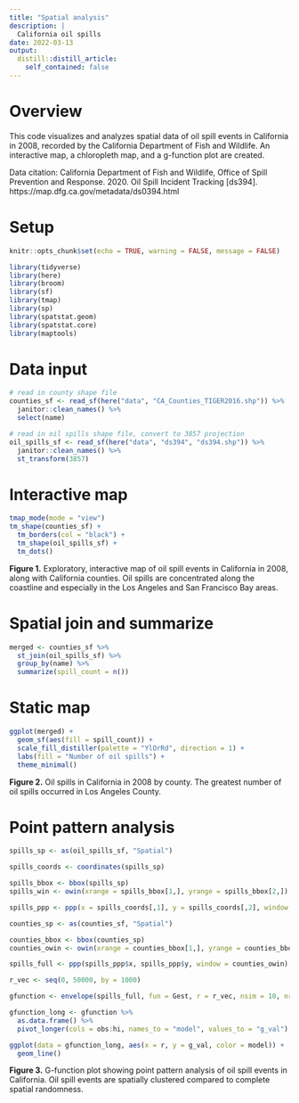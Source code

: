 ```yaml
---
title: "Spatial analysis"
description: |
  California oil spills
date: 2022-03-13
output:
  distill::distill_article:
    self_contained: false
---
```


# Overview

This code visualizes and analyzes spatial data of oil spill events in California in 2008, recorded by the California Department of Fish and Wildlife. An interactive map, a chloropleth map, and a g-function plot are created.

Data citation: California Department of Fish and Wildlife, Office of Spill Prevention and Response. 2020. Oil Spill Incident Tracking [ds394]. https://map.dfg.ca.gov/metadata/ds0394.html

# Setup

```r
knitr::opts_chunk$set(echo = TRUE, warning = FALSE, message = FALSE)

library(tidyverse)
library(here)
library(broom)
library(sf)
library(tmap)
library(sp)
library(spatstat.geom)
library(spatstat.core)
library(maptools)
```

# Data input

```r
# read in county shape file
counties_sf <- read_sf(here("data", "CA_Counties_TIGER2016.shp")) %>% 
  janitor::clean_names() %>% 
  select(name)

# read in oil spills shape file, convert to 3857 projection
oil_spills_sf <- read_sf(here("data", "ds394", "ds394.shp")) %>% 
  janitor::clean_names() %>% 
  st_transform(3857)
```

# Interactive map

```r
tmap_mode(mode = "view")
tm_shape(counties_sf) +
  tm_borders(col = "black") +
  tm_shape(oil_spills_sf) +
  tm_dots()
```

**Figure 1.** Exploratory, interactive map of oil spill events in California in 2008, along with California counties. Oil spills are concentrated along the coastline and especially in the Los Angeles and San Francisco Bay areas.

# Spatial join and summarize

```r
merged <- counties_sf %>% 
  st_join(oil_spills_sf) %>% 
  group_by(name) %>% 
  summarize(spill_count = n())
```

# Static map

```r
ggplot(merged) +
  geom_sf(aes(fill = spill_count)) +
  scale_fill_distiller(palette = "YlOrRd", direction = 1) +
  labs(fill = "Number of oil spills") +
  theme_minimal()
```

**Figure 2.** Oil spills in California in 2008 by county. The greatest number of oil spills occurred in Los Angeles County.

# Point pattern analysis

```r
spills_sp <- as(oil_spills_sf, "Spatial")

spills_coords <- coordinates(spills_sp)

spills_bbox <- bbox(spills_sp)
spills_win <- owin(xrange = spills_bbox[1,], yrange = spills_bbox[2,])

spills_ppp <- ppp(x = spills_coords[,1], y = spills_coords[,2], window = spills_win)

counties_sp <- as(counties_sf, "Spatial")

counties_bbox <- bbox(counties_sp)
counties_owin <- owin(xrange = counties_bbox[1,], yrange = counties_bbox[2,])

spills_full <- ppp(spills_ppp$x, spills_ppp$y, window = counties_owin)

r_vec <- seq(0, 50000, by = 1000)

gfunction <- envelope(spills_full, fun = Gest, r = r_vec, nsim = 10, nrank = 2)

gfunction_long <- gfunction %>% 
  as.data.frame() %>% 
  pivot_longer(cols = obs:hi, names_to = "model", values_to = "g_val")

ggplot(data = gfunction_long, aes(x = r, y = g_val, color = model)) +
  geom_line()
```

**Figure 3.** G-function plot showing point pattern analysis of oil spill events in California. Oil spill events are spatially clustered compared to complete spatial randomness.